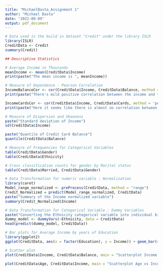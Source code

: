 ---
title: "MichaelBasta_Assignment 1"
author: "Michael Basta"
date: "2022-09-09"
output: pdf_document
---

```{r}
# Data used is the build in dataset "Credit" under the library ISLR
library(ISLR)
CreditData <- Credit
summary(Credit)

## Descriptive Statistics

# Average Income in Thousands
meanIncome <- mean(CreditData$Income)
print(paste("The mean income is ", meanIncome))

# Measure of Dependence - Pearson Correlation
IncomeBalanceCor <- cor(CreditData$Income, CreditData$Balance, method = 'pearson')
print(paste("There's mild positive correlation between the income and the balance", IncomeBalanceCor))

IncomeCardsCor <- cor(CreditData$Income, CreditData$Cards, method = 'pearson')
print(paste("Here it seems like there is almost no correlation between Income and number of credit cards", IncomeCardsCor))

# Measure of Dispersion and Skewness
paste("Standard deviation of Income")
sd(CreditData$Income)

paste("Quantile of Credit Card Balance")
quantile(CreditData$Balance)

# Measure of Frequencies for Categorical Variables
table(CreditData$Gender)
table(CreditData$Ethnicity)

# Cross classification counts for gender by Marital status
table(CreditData$Married, CreditData$Gender)

# Data Transformation for numeric variable : Normalization
library(caret)
Model_range_normalized <- preProcess(CreditData, method = "range")
Credit_Normalized = predict(Model_range_normalized, CreditData)
paste("Summary of the Income normalized variable")
summary(Credit_Normalized$Income)

# Data Transformation for Categorical Variable : Dummy Variables
paste("Converting the Ethnicity categorical variable into individual binary variable")
dummy_model <- dummyVars(~Ethnicity, data = CreditData)
head(predict(dummy_model, CreditData))

# Bar plots for Average Income by years of Education
library(ggplot2)
ggplot(CreditData, aes(x = factor(Education), y = Income)) + geom_bar(stat = "summary", fun = "mean")

# Scatter plot
plot(CreditData$Income, CreditData$Balance, main = "Scatterplot Income vs Balance", xlab = "Income in thousands", ylab = "Credit Balance")

plot(CreditData$Age, CreditData$Income, main = "Scatterplot Age vs Income", xlab = "Age", ylab = "Income in thousands")

```
